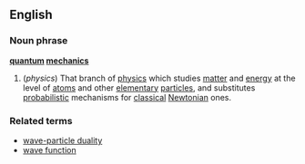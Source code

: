 ==English==
===Noun phrase===
{{wikipedia}}
'''[[quantum]] [[mechanics]]'''
#(''physics'') That branch of [[physics]] which studies [[matter]] and [[energy]] at the level of [[atom]]s and other [[elementary]] [[particle]]s, and substitutes [[probabilistic]] mechanisms for [[classical]] [[Newtonian]] ones.
===Related terms===
*[[wave-particle duality]]
*[[wave function]]